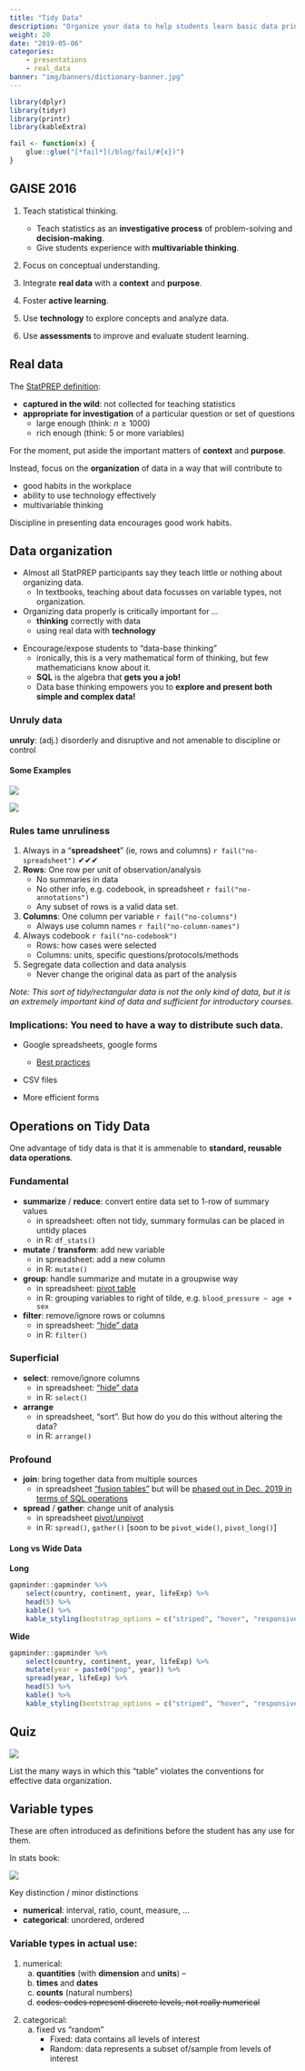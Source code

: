 ```yaml
---
title: "Tidy Data"
description: "Organize your data to help students learn basic data principles."
weight: 20
date: "2019-05-06"
categories:
    - presentations
    - real_data
banner: "img/banners/dictionary-banner.jpg"
---
```


<style>
td,th {
  padding: 5px;
}

</style>

```r
library(dplyr)
library(tidyr)
library(printr)
library(kableExtra)

fail <- function(x) {
    glue::glue("[*fail*](/blog/fail/#{x})")
}
```

## GAISE 2016

1. Teach statistical thinking.
    * Teach statistics as an **investigative process** of problem-solving and 
    **decision-making**.
    * Give students experience with **multivariable thinking**.
    
2. Focus on conceptual understanding.

3. Integrate **real data** with a **context** and **purpose**.

4. Foster **active learning**.

5. Use **technology** to explore concepts and analyze data.

6. Use **assessments** to improve and evaluate student learning.

## Real data

The [StatPREP definition](http://statprep.org/wp-content/uploads/2019/02/Spring-Newsletter-02.11.19.pdf):

* **captured in the wild**: not collected for teaching statistics
* **appropriate for investigation** of a particular question or set of questions
    * large enough (think: $n \ge 1000$)
    * rich enough (think: 5 or more variables)

For the moment, put aside the important matters of **context** and **purpose**.

Instead, focus on  the **organization** of data in a way that will contribute to 

* good habits in the workplace
* ability to use technology effectively
* multivariable thinking

Discipline in presenting data encourages good work habits.

## Data organization

* Almost all StatPREP participants say they teach little or nothing 
about organizing data.
    - In textbooks, teaching about data focusses on variable types, 
    not organization. 
* Organizing data properly is critically important for ...
    - **thinking** correctly with data
    - using real data with **technology**
    
<!-- - providing modern views of data -->
<!-- - structuring data collection effectively -->
* Encourage/expose students to "data-base thinking"
    - ironically, this is a very mathematical form of thinking, 
    but few mathematicians know about it. 
    * **SQL** is the algebra that **gets you a job!** 
<!-- Or, for people who don't like a "vocational" emphasis:  -->
    * Data base thinking empowers you to **explore and present both simple and complex data!**
 
### Unruly data
 
**unruly**: (adj.) disorderly and disruptive and not amenable to discipline or control

#### Some Examples 

![](/img/data-images/no-columns.png)

![](/img/data-images/missing-data.png)

### Rules tame unruliness 

1. Always in a "**spreadsheet**" (ie, rows and columns) `r fail("no-spreadsheet")` ✔︎✔︎✔︎
2. **Rows**: One row per unit of observation/analysis
    - No summaries in data︎
    - No other info, e.g. codebook, in spreadsheet `r fail("no-annotations")`
    - Any subset of rows is a valid data set.
3. **Columns**: One column per variable `r fail("no-columns")` 
    - Always use column names `r fail("no-column-names")` 
4. Always codebook `r fail("no-codebook")`
    - Rows: how cases were selected
    - Columns: units, specific questions/protocols/methods
5. Segregate data collection and data analysis 
    - Never change the original data as part of the analysis
    
*Note: This sort of tidy/rectangular data is not the only kind of data, but it is an extremely important kind of data and sufficient for introductory courses.*

### Implications: You need to have a way to distribute such data.

- Google spreadsheets, google forms
    - [Best practices](https://www.benlcollins.com/spreadsheets/data-best-practices/)

- CSV files

- More efficient forms

## Operations on Tidy Data

One advantage of tidy data is that it is ammenable to 
**standard, reusable data operations**.

### Fundamental

- **summarize** / **reduce**: convert entire data set to 1-row of summary values
    - in spreadsheet: often not tidy, summary formulas can be placed in untidy places
    - in R: `df_stats()`
- **mutate** / **transform**: add new variable
    - in spreadsheet: add a new column
    - in R: `mutate()`
- **group**: handle summarize and mutate in a groupwise way
    - in spreadsheet: [pivot table](https://support.google.com/docs/answer/1272900)
    - in R: grouping variables to right of tilde, e.g. `blood_pressure ~ age + sex` 
- **filter**: remove/ignore rows or columns
    - in spreadsheet: ["hide" data](https://support.google.com/docs/answer/3540681)
    - in R: `filter()`

### Superficial

- **select**: remove/ignore columns
    - in spreadsheet: ["hide" data](https://support.google.com/docs/answer/3540681)
    - in R: `select()` 
- **arrange**
    - in spreadsheet, "sort". But how do you do this without altering the data?
    - in R: `arrange()`

### Profound

- **join**: bring together data from multiple sources
    - in spreadsheet ["fusion tables"](https://support.google.com/fusiontables/answer/171254?hl=en) but will be [phased out in Dec. 2019 in terms of SQL operations](https://support.google.com/fusiontables/answer/9185417)
- **spread** / **gather**: change unit of analysis
    - in spreadsheet [pivot/unpivot](https://eagereyes.org/basics/spreadsheet-thinking-vs-database-thinking) 
    - in R: `spread()`, `gather()` [soon to be `pivot_wide()`, `pivot_long()`]

#### Long vs Wide Data


**Long**

```r
gapminder::gapminder %>% 
    select(country, continent, year, lifeExp) %>%
    head(5) %>%
    kable() %>%
    kable_styling(bootstrap_options = c("striped", "hover", "responsive")) 
```

**Wide**

```r
gapminder::gapminder %>% 
    select(country, continent, year, lifeExp) %>%
    mutate(year = paste0("pop", year)) %>% 
    spread(year, lifeExp) %>%
    head(5) %>% 
    kable() %>%
    kable_styling(bootstrap_options = c("striped", "hover", "responsive")) 
```


## Quiz

![](/img/data-images/many-problems.png)

List the many ways in which this "table" violates the conventions for effective data organization.

## Variable types

These are often introduced as definitions before the student has any use for them. 

In stats book: 

![](/img/data-images/variable-types.jpg)

Key distinction / minor distinctions

- **numerical**: interval, ratio, count, measure,  ...
- **categorical**: unordered, ordered
    

### Variable types in actual use:

1. numerical: 
    a. **quantities** (with **dimension** and **units**) --
    a. **times** and **dates**
    a. **counts** (natural numbers)
    a. ~~codes: codes represent discrete levels, not really numerical~~
    
<!-- it's worthwhile to be able to distinquish these special types -->
<!--     i. arbitrary origin (e.g. °F or °C) vs meaningful origin independent  -->
<!--     of the units, e.g.  counts, growth rates -->
<!--             - in graphics, make sure zero is on the axis! -->

2. categorical: 
    a. fixed vs "random" 
        * Fixed: data contains all levels of interest
        * Random: data represents a subset of/sample from levels of interest

<!-- ### Operations on variables -->

<!-- Some operations only make sense for certain types of variables -->

<!-- - sum / mean -->
<!--     - helps distinguish numerical codes from true numerical variables -->
<!--     - is sum meaningful? e.g. miles per gallon versus gallons per mile -->

<!-- ### Transformation variables -->

<!-- - ratio (only with natural origin): but how often are we doing ratio transformations in stats class? -->
<!-- - difference () -->
<!-- - sqrt, log, ... (only with natural origin) -->

